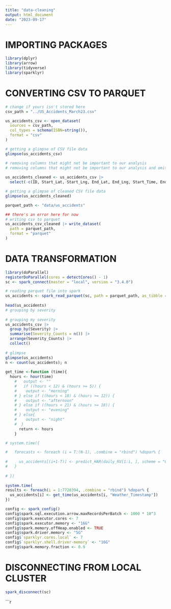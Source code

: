 ```yaml
---
title: "data-cleaning"
output: html_document
date: "2023-09-17"
---
```


# IMPORTING PACKAGES
```r
library(dplyr)
library(arrow)
library(tidyverse)
library(sparklyr)
```

# CONVERTING CSV TO PARQUET
```r
# change if yours isn't stored here
csv_path = "../US_Accidents_March23.csv"

us_accidents_csv <- open_dataset(
  sources = csv_path,
  col_types = schema(ISBN=string()),
  format = "csv"
)

# getting a glimpse of CSV file data
glimpse(us_accidents_csv)

# removing columns that might not be important to our analysis
# removing columns that might not be important to our analysis and omiting rows with NA
 
us_accidents_cleaned <- us_accidents_csv |>
  select(-c(ID, Start_Lat, Start_Lng, End_Lat, End_Lng, Start_Time, End_Time, Description, Timezone, Zipcode, Country, Street, Source)) |> na.omit()

# getting a glimpse of cleaned CSV file data
glimpse(us_accidents_cleaned)

parquet_path <- "data/us_accidents"

## there's an error here for now
# writing csv to parquet
us_accidents_csv_cleaned |> write_dataset(
  path = parquet_path,
  format = "parquet"
)
```

# DATA TRANSFORMATION
```r
library(doParallel)
registerDoParallel(cores = detectCores() - 1)
sc <- spark_connect(master = "local", version = "3.4.0")

# reading parquet file into spark 
us_accidents <- spark_read_parquet(sc, path = parquet_path, as_tibble = TRUE)
 
head(us_accidents)
# grouping by severity
 
# grouping my severity
us_accidents_csv |> 
  group_by(Severity) |>
  summarise(Severity_Counts = n()) |>
  arrange(Severity_Counts) |>
  collect()
 
# glimpse
glimpse(us_accidents)
n <- count(us_accidents); n
 
get_time <-function (time){
  hours <- hour(time)
    #   output <- ""
    #   if ((hours < 12) & (hours >= 5)) {
    #    output <- "morning"
    # } else if ((hours < 18) & (hours >= 12)) {
    #    output <- "afternoon"
    # } else if ((hours < 21) & (hours >= 18)) {
    #    output <- "evening"
    # } else{
    #    output <- "night"
    #  }
      return <- hours
    }

# system.time({

#   forecasts <- foreach (i = T:(N-1), .combine = "rbind") %dopar% {
 
#     us_accidents[(i+1-T)] <- predict_HAR(daily_RV[1:i, ], scheme = "OLS")
#   }
 
# })
 
system.time(
results <- foreach(i = 1:7728394, .combine = "rbind") %dopar% {
  us_accidents[i] <- get_time(us_accidents[i, "Weather_Timestamp"])
})

config <- spark_config()
config$spark.sql.execution.arrow.maxRecordsPerBatch <- 1000 * 10^3
config$spark.executor.cores <- 7
config$spark.executor.memory <- "16G"
config$spark.memory.offHeap.enabled <- TRUE
config$spark.driver.memory <- "5G"
config$`sparklyr.cores.local` <- 7
config$`sparklyr.shell.driver-memory` <- "16G"
config$spark.memory.fraction <- 0.9
```

# DISCONNECTING FROM LOCAL CLUSTER
```r
spark_disconnect(sc)
```
```r